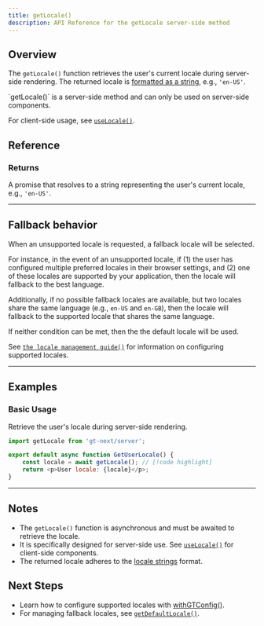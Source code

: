 ```yaml
---
title: getLocale()
description: API Reference for the getLocale server-side method
---
```


## Overview

The `getLocale()` function retrieves the user's current locale during server-side rendering.
The returned locale is [formatted as a string](/docs/reference/locale-strings), e.g., `'en-US'`.

<Callout>
    `getLocale()` is a server-side method and can only be used on server-side components.
</Callout>

For client-side usage, see [`useLocale()`](/docs/next/api/helpers/useLocale).

## Reference

### Returns

A promise that resolves to a string representing the user's current locale, e.g., `'en-US'`.

---

## Fallback behavior
When an unsupported locale is requested, a fallback locale will be selected.

For instance, in the event of an unsupported locale,
if (1) the user has configured multiple preferred locales in their browser settings,
and (2) one of these locales are supported by your application,
then the locale will fallback to the best language.

Additionally, if no possible fallback locales are available,
but two locales share the same language (e.g., `en-US` and `en-GB`),
then the locale will fallback to the supported locale that shares the same language.

If neither condition can be met, then the the default locale will be used.

See [`the locale management guide()`](/docs/next/reference/locale-management) for information on configuring supported locales.

---

## Examples

### Basic Usage

Retrieve the user's locale during server-side rendering.

```javascript title="GetUserLocale.jsx" copy
import getLocale from 'gt-next/server';

export default async function GetUserLocale() {
    const locale = await getLocale(); // [!code highlight]
    return <p>User locale: {locale}</p>;
}
```

---


## Notes
 * The `getLocale()` function is asynchronous and must be awaited to retrieve the locale.
 * It is specifically designed for server-side use. See [`useLocale()`](/docs/next/api/helpers/useLocale) for client-side components.
 * The returned locale adheres to the [locale strings](/docs/reference/locale-strings) format.

## Next Steps
 * Learn how to configure supported locales with [withGTConfig()](/docs/next/api/config/withGTConfig).
 * For managing fallback locales, see [`getDefaultLocale()`](/docs/next/api/helpers/getDefaultLocale).
